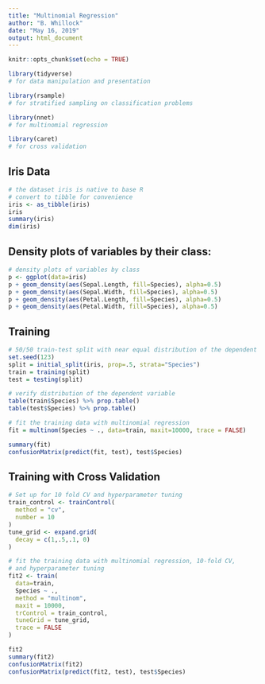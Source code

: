 ```yaml
---
title: "Multinomial Regression"
author: "B. Whillock"
date: "May 16, 2019"
output: html_document
---
```


```r
knitr::opts_chunk$set(echo = TRUE)
```


```r
library(tidyverse)
# for data manipulation and presentation

library(rsample)
# for stratified sampling on classification problems

library(nnet)
# for multinomial regression

library(caret)
# for cross validation
```

## Iris Data

```r
# the dataset iris is native to base R
# convert to tibble for convenience
iris <- as_tibble(iris)
iris
summary(iris)
dim(iris)
```


## Density plots of variables by their class:

```r
# density plots of variables by class
p <- ggplot(data=iris)
p + geom_density(aes(Sepal.Length, fill=Species), alpha=0.5)
p + geom_density(aes(Sepal.Width, fill=Species), alpha=0.5)
p + geom_density(aes(Petal.Length, fill=Species), alpha=0.5)
p + geom_density(aes(Petal.Width, fill=Species), alpha=0.5)
```

## Training

```r
# 50/50 train-test split with near equal distribution of the dependent variable
set.seed(123)
split = initial_split(iris, prop=.5, strata="Species")
train = training(split)
test = testing(split)
```

```r
# verify distribution of the dependent variable
table(train$Species) %>% prop.table()
table(test$Species) %>% prop.table()
```

```r
# fit the training data with multinomial regression 
fit = multinom(Species ~ ., data=train, maxit=10000, trace = FALSE)
```

```r
summary(fit)
confusionMatrix(predict(fit, test), test$Species)
```

## Training with Cross Validation

```r
# Set up for 10 fold CV and hyperparameter tuning
train_control <- trainControl(
  method = "cv",
  number = 10
)
tune_grid <- expand.grid(
  decay = c(1,.5,.1, 0)
)
```

```r
# fit the training data with multinomial regression, 10-fold CV,
# and hyperparameter tuning
fit2 <- train(
  data=train,
  Species ~ .,
  method = "multinom",
  maxit = 10000,
  trControl = train_control,
  tuneGrid = tune_grid,
  trace = FALSE
)
```

```r
fit2
summary(fit2)
confusionMatrix(fit2)
confusionMatrix(predict(fit2, test), test$Species)
```


